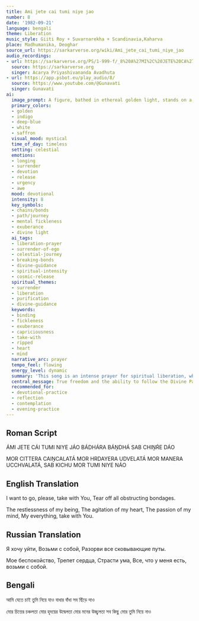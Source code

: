 ```yaml
---
title: Ami jete cai tumi niye jao
number: 8
date: '1982-09-21'
language: bengali
theme: Liberation
music_style: Giiti Roy + Suvarnarekha + Scandinavia,Kaharva
place: Madhumanika, Deoghar
source_url: https://sarkarverse.org/wiki/Ami_jete_cai_tumi_niye_jao
audio_recordings:
- url: https://sarkarverse.org/PS/1-999-f/_8%20A%27MI%2C%20JETE%20CA%27I%20TUMI%20NIYE%20JA%27O.mp3
  source: https://sarkarverse.org
  singer: Acarya Priyashivananda Avadhuta
- url: https://app.psbot.eu/play_audio/8/
  source: https://www.youtube.com/@Gunavati
  singer: Gunavati
ai:
  image_prompt: A figure, bathed in ethereal golden light, stands on a precipice as shimmering indigo chains (symbolizing internal bondage) shatter and dissolve into the void below. The composition should emphasize upward movement toward a brilliant, cosmic source of light, representing the Divine Guide. The mood is highly mystical and dynamic, capturing the moment of sudden, profound release and liberation.
  primary_colors:
  - golden
  - indigo
  - deep-blue
  - white
  - saffron
  visual_mood: mystical
  time_of_day: timeless
  setting: celestial
  emotions:
  - longing
  - surrender
  - devotion
  - release
  - urgency
  - awe
  mood: devotional
  intensity: 8
  key_symbols:
  - chains/bonds
  - path/journey
  - mental fickleness
  - exuberance
  - divine light
  ai_tags:
  - liberation-prayer
  - surrender-of-ego
  - celestial-journey
  - breaking-bonds
  - divine-guidance
  - spiritual-intensity
  - cosmic-release
  spiritual_themes:
  - surrender
  - liberation
  - purification
  - divine-guidance
  keywords:
  - binding
  - fickleness
  - exuberance
  - capriciousness
  - take-with
  - ripped
  - heart
  - mind
  narrative_arc: prayer
  tempo_feel: flowing
  energy_level: dynamic
  summary: 'This song is an intense prayer for spiritual liberation, where the devotee expresses an urgent desire to embark on the ultimate journey with the Divine. The petitioner asks the Lord not only to rip away external bindings but, crucially, to take away all internal obstacles: mental restlessness, emotional volatility, and capricious fluctuations of the heart, thereby facilitating complete and unhindered surrender.'
  central_message: True freedom and the ability to follow the Divine Path require the courageous surrender of one's most volatile internal tendencies and emotional attachments.
  recommended_for:
  - devotional-practice
  - reflection
  - contemplation
  - evening-practice
---
```


## Roman Script

ÁMI JETE CÁI TUMI NIYE JÁO
BÁDHÁRA BÁṊDHÁ SAB CHIṊŔE DÁO

MOR CITTERA CAIṊCALATÁ
MOR HRDAYERA UDVELATÁ
MOR MANERA UCCHVALATÁ,
SAB KICHU MOR TUMI NIYE NÁO

## English Translation

I want to go, please, take with You,
Tear off all obstructing bondages.

The restlessness of my being,
The agitation of my heart,
The passion of my mind,
My everything, take with You.

## Russian Translation

Я хочу уйти,
Возьми с собой,
Разорви все сковывающие путы.

Мое беспокойство,
Трепет сердца,
Страсти ума,
Все, что у меня есть, возьми с собой.

## Bengali

আমি যেতে চাই তুমি নিয়ে যাও
বাধার বাঁধা সব ছিঁড়ে দাও

মোর চিত্তের চঞ্চলতা
মোর হৃদয়ের উদ্বেলতা
মোর মনের উচ্ছ্বলতা
সব কিছু মোর তুমি নিয়ে নাও
